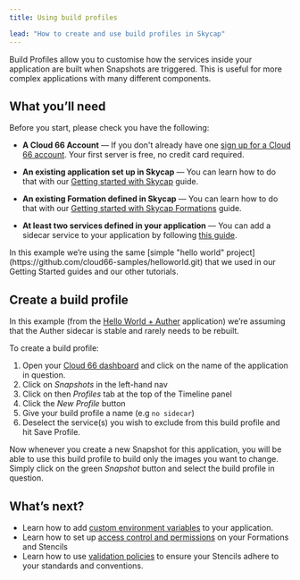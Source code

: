 ```yaml
---
title: Using build profiles

lead: "How to create and use build profiles in Skycap"
---
```


Build Profiles allow you to customise how the services inside your application are built when Snapshots are triggered. This is useful for more complex applications with many different components.

## What you’ll need

Before you start, please check you have the following:

* **A Cloud 66 Account** &mdash; If you don't already have one [sign up for a Cloud 66 account](https://app.cloud66.com/users/sign_up). Your first server is free, no credit card required.

* **An existing application set up in Skycap** &mdash; You can learn how to do that with our [Getting started with Skycap](/docs/skycap/getting-started) guide.

* **An existing Formation defined in Skycap** &mdash; You can learn how to do that with our [Getting started with Skycap Formations](/docs/skycap/using-formations) guide.

* **At least two services defined in your application** &mdash; You can add a sidecar service to your application by following [this guide](/docs/skycap/adding-and-enforcing-sidecar-containers).

<Callout type="info" title="Sample project">
In this example we’re using the same [simple "hello world" project](https://github.com/cloud66-samples/helloworld.git) that we used in our Getting Started guides and our other tutorials. 
</Callout>

## Create a build profile

In this example (from the [Hello World + Auther](/docs/skycap/adding-and-enforcing-sidecar-containers) application) we’re assuming that the Auther sidecar is stable and rarely needs to be rebuilt. 

To create a build profile:

1. Open your [Cloud 66 dashboard](https://app.cloud66.com/dashboard) and click on the name of the application in question.
2. Click on *Snapshots* in the left-hand nav
3. Click on then *Profiles* tab at the top of the Timeline panel
4. Click the *New Profile* button
5. Give your build profile a name (e.g `no sidecar`)
6. Deselect the service(s) you wish to exclude from this build profile and hit Save Profile.

Now whenever you create a new Snapshot for this application, you will be able to use this build profile to build only the images you want to change. Simply click on the green *Snapshot* button and select the build profile in question.

## What’s next?

* Learn how to add [custom environment variables](/docs/skycap/setting-environment-variables) to your application.
* Learn how to set up [access control and permissions](/docs/skycap/setting-up-access-control) on your Formations and Stencils
* Learn how to use [validation policies](/docs/skycap/using-validation-policies) to ensure your Stencils adhere to your standards and conventions. 

